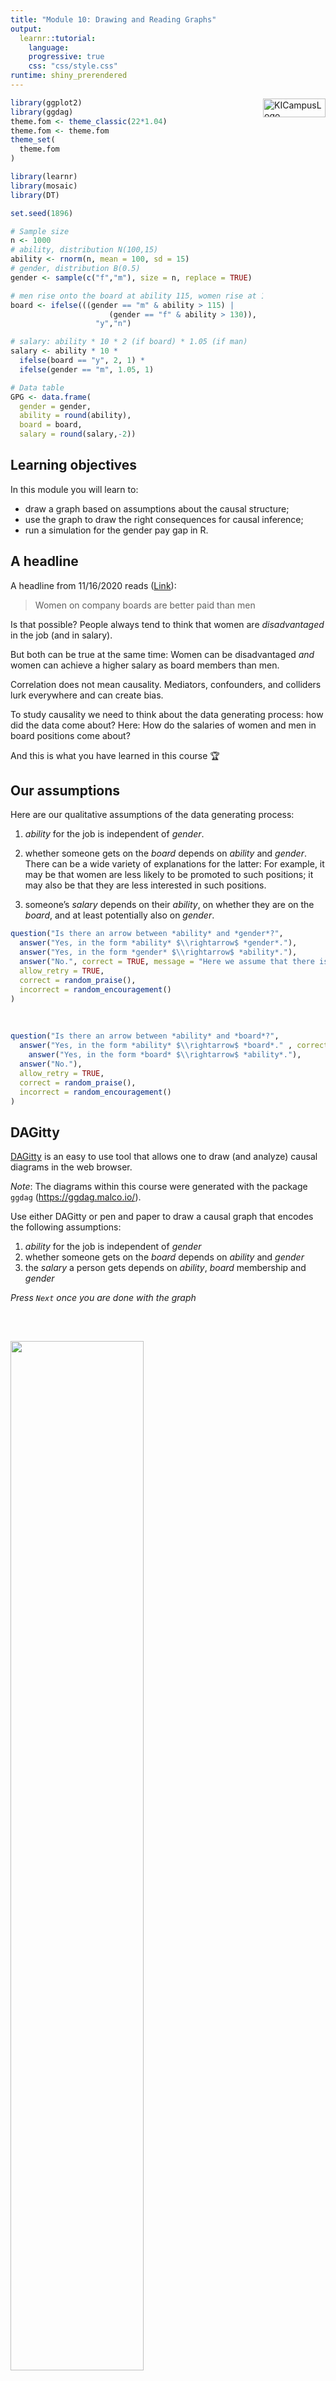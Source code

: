 ```yaml
---
title: "Module 10: Drawing and Reading Graphs"
output: 
  learnr::tutorial:
    language: 
    progressive: true
    css: "css/style.css"
runtime: shiny_prerendered
---
```


<a href="https://ki-campus.org/">
<img border="0" alt="KICampusLogo" src="images/KIcampusLogo.png" width="100" height="30" style="float: right">
</a>

```r
library(ggplot2)
library(ggdag)
theme.fom <- theme_classic(22*1.04)
theme.fom <- theme.fom
theme_set(
  theme.fom  
)

library(learnr)
library(mosaic)
library(DT)

set.seed(1896)

# Sample size
n <- 1000
# ability, distribution N(100,15) 
ability <- rnorm(n, mean = 100, sd = 15)
# gender, distribution B(0.5) 
gender <- sample(c("f","m"), size = n, replace = TRUE)

# men rise onto the board at ability 115, women rise at 130
board <- ifelse(((gender == "m" & ability > 115) | 
                      (gender == "f" & ability > 130)),
                   "y","n")

# salary: ability * 10 * 2 (if board) * 1.05 (if man)
salary <- ability * 10 * 
  ifelse(board == "y", 2, 1) * 
  ifelse(gender == "m", 1.05, 1)

# Data table
GPG <- data.frame(
  gender = gender,
  ability = round(ability),
  board = board,
  salary = round(salary,-2))
```

## Learning objectives

In this module you will learn to:

- draw a graph based on assumptions about the causal structure;
- use the graph to draw the right consequences for causal inference;
- run a simulation for the gender pay gap in R.

## A headline

A headline from 11/16/2020 reads ([Link](https://www.zeit.de/news/2020-11/16/frauen-im-board-von-dax-firmen-verdienen-mehr-als-maenner)): 

> Women on company boards are better paid than men

Is that possible? 
People always tend to think that women are *disadvantaged* in the job (and in salary).

But both can be true at the same time: Women can be disadvantaged *and* women can achieve a higher salary as board members than men. 

Correlation does not mean causality. 
Mediators, confounders, and colliders lurk everywhere and can create bias.  

To study causality we need to think about the data generating process: how did the data come about? 
Here: How do the salaries of women and men in board positions come about?

And this is what you have learned in this course &#127942;

## Our assumptions

Here are our qualitative assumptions of the data generating process:

1. *ability* for the job is independent of *gender*.

2. whether someone gets on the *board* depends on *ability* and *gender*. 
There can be a wide variety of explanations for the latter: For example, it may be that women are less likely to be promoted to such positions; it may also be that they are less interested in such positions.

3. someone's *salary* depends on their *ability*, on whether they are on the *board*, and at least potentially also on *gender*.


```r
question("Is there an arrow between *ability* and *gender*?",
  answer("Yes, in the form *ability* $\\rightarrow$ *gender*."),
  answer("Yes, in the form *gender* $\\rightarrow$ *ability*."),
  answer("No.", correct = TRUE, message = "Here we assume that there is no relationship between *ability* and *gender*, so there is no arrow."),
  allow_retry = TRUE,
  correct = random_praise(),
  incorrect = random_encouragement()
)
```

<br>

```r
question("Is there an arrow between *ability* and *board*?",
  answer("Yes, in the form *ability* $\\rightarrow$ *board*." , correct = TRUE, message = "We assume that board membership depends on ability &ndash; and not vice versa."),
    answer("Yes, in the form *board* $\\rightarrow$ *ability*."),
  answer("No."),
  allow_retry = TRUE,
  correct = random_praise(),
  incorrect = random_encouragement()
)
```

## DAGitty

[DAGitty](http://dagitty.net/) is an easy to use tool that allows one to draw (and analyze) causal diagrams in the web browser.

*Note*: The diagrams within this course were generated with the package `ggdag` ([https://ggdag.malco.io/](https://ggdag.malco.io/)).

Use either DAGitty or pen and paper to draw a causal graph that encodes the following assumptions:


1.  *ability* for the job is independent of *gender*
2. whether someone gets on the *board* depends on *ability* and *gender*
3. the *salary* a person gets depends on *ability*, *board* membership and *gender*

*Press `Next` once you are done with the graph*

##

<br>

![](images/GPG-1.png){width="65%"}

1. *ability* is independent of *gender*. Therefore no arrow between these variables.
2. whether someone gets on the *board* depends on *ability* and *gender*. Therefore, we add arrows from *gender* to *board* and from *ability* to *board*.
3. the *salary* a person gets depends on the *ability*, on *board* membership and on  *gender*. Therefore, one arrow each from *ability*, *board* and *gender* to *salary*.


```r
question("What role does *board* play in the subgraph from *gender* to *ability*?",
  answer("Mediator"),
  answer("Confounder"),
  answer("Collider", correct = TRUE, message = "Correct &ndash; the two arrows both point into *board*."),
         allow_retry = TRUE,
         correct = random_praise(),
         incorrect = random_encouragement())
```

## A simulation

Let's make additional quantitative model assumptions to be able to simulate data:

1. `ability` follows a normal distribution with $\mu=100$ and $\sigma=15$.

2. `gender` follows a Bernoulli distribution with $\pi=0.5$ for the outcome female

3. We said that whether somebody joins the board depends on `ability` and `gender`. 
We model this by assuming that a man enters the board with an `ability` greater than 115, and a woman enters the board with an `ability` greater than 130. 
So women have to be more able than men to enter the board &ndash; that is the underlying assumption here.


```r
xpnorm(115, mean = 100, sd = 15, return = "plot") %>% gf_labs(title = "Board membership, men", x = "ability", y = "density")
xpnorm(130, mean = 100, sd = 15, return = "plot") %>% gf_labs(title = "Board membership, women", x = "ability", y= "density")
```


4. `salary` depends on `ability` ($\cdot 10$). It is twice as high in the `board` and an additional $5\%$ higher for men. More able people earn more, board members earn more, and men earn more.
$$\text{salary} = \text{ability} \cdot 10 \cdot \begin{cases}2, \,\text{if board} \\ 1, \,\text{otherwise} \end{cases} \cdot \begin{cases}1.05, \,\text{ist male} \\ 1, \,\text{otherwise} \end{cases}.$$
```r
mov <- data.frame(x1 = 50, x2 = 115, y1 = 50*10*1.05, y2=115*10*1.05)
miv <-  data.frame(x1 = 115, x2 = 150, y1 = 115*10*2*1.05, y2=150*10*2*1.05)
fov <- data.frame(x1 = 50, x2 = 130, y1 = 50*10*1, y2=115*10*1)
fiv <-  data.frame(x1 = 130, x2 = 150, y1 = 115*10*2*1, y2=150*10*2*1)
gf_segment(y1 + y2 ~ x1 + x2, data = mov, color = "purple") %>%
  gf_segment(y1 + y2 ~ x1 + x2, data = miv, color = "purple") %>%
  gf_segment(y1 + y2 ~ x1 + x2, data = fov, color = "orange") %>%
  gf_segment(y1 + y2 ~ x1 + x2, data = fiv, color = "orange") %>%
  gf_labs(x="Ability", y="Salary") +
  annotate("text", label="Men", x = 60, y= 3000, color = "purple")+
  annotate("text", label="Women", x = 60, y= 2500, color = "orange")
```


To simulate this in `R` for e.g. $n=1000$ employees, the following code can be used:

```r
# load package
library(mosaic)
# set random seed for reproducibility
set.seed(1896)

# sample size
n <- 1000
# ability distribution N(100,15) 
ability <- rnorm(n, mean = 100, sd = 15)
# gender distribution B(0.5)
gender <- sample(c("f","m"), size = n, replace = TRUE)

# rising onto the board: ability 115 for men, ability 130 for women
board <- ifelse(((gender == "m" & ability > 115) | 
                      (gender == "f" & ability > 130)),
                   "y","n")

# salary: ability * 10 * 2 (if board) * 1.05 (if male)
salary <- ability * 10 * 
  ifelse(board == "y", 2, 1) * 
  ifelse(gender == "m", 1.05, 1)

# data table with rounding
GPG <- data.frame(
  gender = gender,
  ability = round(ability),
  board = board,
  salary = round(salary,-2))
```

<br>
<span style="color:#301a87;">&#10146;</span> Here are the simulated data:

```r
datatable(GPG)
```

## Analyse 1

As constructed according to our assumptions: 

There are no significant differences (here: in arithmetic mean; function `mean()`) in ability between the genders:

```r
mean(ability ~ gender, data = GPG)
```

How about the salary?

Change the code to get the arithmetic mean of `salary` by gender:

```r
mean(ability ~ gender, data = GPG)
```

```r
mean(salary ~ gender, data = GPG)
```

##

As constructed: 

Men earn on average `r round(mean(salary ~ gender, data = GPG))[1]` more than women, whose average salary here is `r round(mean(salary ~ gender, data = GPG))[2]`.

## Analysis

What happens if we restrict ourselves to board members, i.e., we select (`filter`) only the observations that satisfy the condition that they are in the board (`board == "y"`):

```r
GPG %>%
  filter(board == "y") %>%
  mean(salary ~ gender, data = .)
```

## 

```r
GPG %>%
  filter(board == "y") %>%
  mean(salary ~ gender, data = .)
```

Although men earn more overall by construction, women earn more on the board.

Why?

Because they had to be more able to get on the board.

Check this by modifying the code to output the arithmetic mean of the variable `ability` per gender for the board members.

```r
GPG %>%
  filter(board == "y") %>%
  mean(salary ~ gender, data = .)
```

```r
GPG %>%
  filter(board == "y") %>%
  mean(ability ~ gender, data = .)
```

<br>

And salary depends not only on gender and board membership, but also on ability.


## Bias

As discussed in Module 6: 

Adjusting a collider (board membership) creates a bias, an illusory context is created that distorts the effect of genders on salary. This can be nicely shown with [DAGitty](http://dagitty.net/):

![](images/GPG-2.png){width="75%"}

The following vidoeo shows a short introduction to the operation of DAGitty using this example:

![](https://vimeo.com/666725243){width="75%"}


## Note

This course was supported by a grant from the German Federal Ministry of Education and Research, grant number 16DHBQP040.



![](images/csm_Logo-BMBF.jpg)